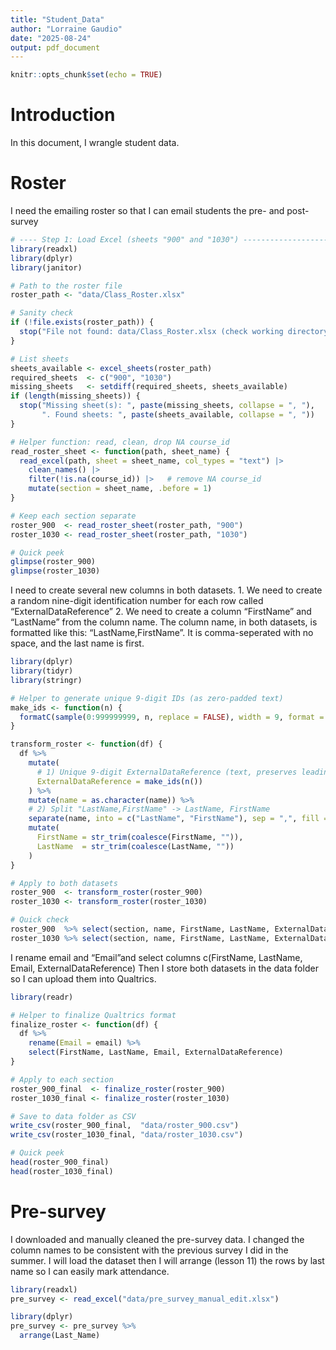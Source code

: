 ```yaml
---
title: "Student_Data"
author: "Lorraine Gaudio"
date: "2025-08-24"
output: pdf_document
---
```


```r
knitr::opts_chunk$set(echo = TRUE)
```

# Introduction

In this document, I wrangle student data. 


# Roster


I need the emailing roster so that I can email students the pre- and post- survey

```r
# ---- Step 1: Load Excel (sheets "900" and "1030") --------------------------
library(readxl)
library(dplyr)
library(janitor)

# Path to the roster file
roster_path <- "data/Class_Roster.xlsx"

# Sanity check
if (!file.exists(roster_path)) {
  stop("File not found: data/Class_Roster.xlsx (check working directory).")
}

# List sheets
sheets_available <- excel_sheets(roster_path)
required_sheets  <- c("900", "1030")
missing_sheets   <- setdiff(required_sheets, sheets_available)
if (length(missing_sheets)) {
  stop("Missing sheet(s): ", paste(missing_sheets, collapse = ", "),
       ". Found sheets: ", paste(sheets_available, collapse = ", "))
}

# Helper function: read, clean, drop NA course_id
read_roster_sheet <- function(path, sheet_name) {
  read_excel(path, sheet = sheet_name, col_types = "text") |>
    clean_names() |>
    filter(!is.na(course_id)) |>   # remove NA course_id
    mutate(section = sheet_name, .before = 1)
}

# Keep each section separate
roster_900  <- read_roster_sheet(roster_path, "900")
roster_1030 <- read_roster_sheet(roster_path, "1030")

# Quick peek
glimpse(roster_900)
glimpse(roster_1030)
```


I need to create several new columns in both datasets. 1. We need to create a random nine-digit identification number for each row called "ExternalDataReference" 2. We need to create a column "FirstName" and "LastName" from the column name. The column name, in both datasets, is formatted like this: "LastName,FirstName". It is comma-seperated with no space, and the last name is first.


```r
library(dplyr)
library(tidyr)
library(stringr)

# Helper to generate unique 9-digit IDs (as zero-padded text)
make_ids <- function(n) {
  formatC(sample(0:999999999, n, replace = FALSE), width = 9, format = "d", flag = "0")
}

transform_roster <- function(df) {
  df %>%
    mutate(
      # 1) Unique 9-digit ExternalDataReference (text, preserves leading zeros)
      ExternalDataReference = make_ids(n())
    ) %>%
    mutate(name = as.character(name)) %>%
    # 2) Split "LastName,FirstName" -> LastName, FirstName
    separate(name, into = c("LastName", "FirstName"), sep = ",", fill = "right", remove = FALSE) %>%
    mutate(
      FirstName = str_trim(coalesce(FirstName, "")),
      LastName  = str_trim(coalesce(LastName, ""))
    )
}

# Apply to both datasets
roster_900  <- transform_roster(roster_900)
roster_1030 <- transform_roster(roster_1030)

# Quick check
roster_900  %>% select(section, name, FirstName, LastName, ExternalDataReference) %>% head()
roster_1030 %>% select(section, name, FirstName, LastName, ExternalDataReference) %>% head()
```
I rename email and "Email"and select columns c(FirstName, LastName, Email, ExternalDataReference)
Then I store both datasets in the data folder so I can upload them into Qualtrics.

```r
library(readr)

# Helper to finalize Qualtrics format
finalize_roster <- function(df) {
  df %>%
    rename(Email = email) %>%
    select(FirstName, LastName, Email, ExternalDataReference)
}

# Apply to each section
roster_900_final  <- finalize_roster(roster_900)
roster_1030_final <- finalize_roster(roster_1030)

# Save to data folder as CSV
write_csv(roster_900_final,  "data/roster_900.csv")
write_csv(roster_1030_final, "data/roster_1030.csv")

# Quick peek
head(roster_900_final)
head(roster_1030_final)
```



# Pre-survey

I downloaded and manually cleaned the pre-survey data. I changed the column names to be consistent with the previous survey I did in the summer. I will load the dataset then I will arrange (lesson 11) the rows by last name so I can easily mark attendance. 

```r
library(readxl)
pre_survey <- read_excel("data/pre_survey_manual_edit.xlsx")
```

```r
library(dplyr)
pre_survey <- pre_survey %>%
  arrange(Last_Name)
```









